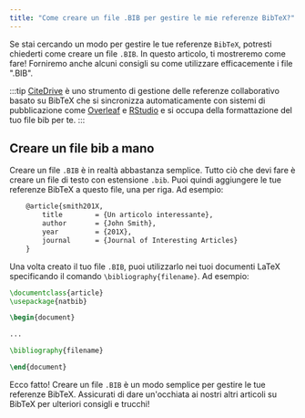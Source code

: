 ```yaml
---
title: "Come creare un file .BIB per gestire le mie referenze BibTeX?"
---
```



Se stai cercando un modo per gestire le tue referenze `BibTeX`, potresti chiederti come creare un file `.BIB`. In questo articolo, ti mostreremo come fare! Forniremo anche alcuni consigli su come utilizzare efficacemente i file ".BIB".

:::tip
[CiteDrive](https://www.citedrive.com/) è uno strumento di gestione delle referenze collaborativo basato su BibTeX che si sincronizza automaticamente con sistemi di pubblicazione come [Overleaf](https://www.overleaf.com/blog/citedrive-easy-reference-management-for-overleaf) e [RStudio](https://citedrive.medium.com/bibliography-management-in-r-markdown-with-citedrive-and-rstudio-2585699dd619) e si occupa della formattazione del tuo file bib per te.
:::

<CiteDrive />

## Creare un file bib a mano

Creare un file `.BIB` è in realtà abbastanza semplice. Tutto ciò che devi fare è creare un file di testo con estensione `.bib`. Puoi quindi aggiungere le tue referenze BibTeX a questo file, una per riga. Ad esempio:

```latex
	@article{smith201X,
		title        = {Un articolo interessante},
		author       = {John Smith},
		year         = {201X},
		journal      = {Journal of Interesting Articles}
	}
```

Una volta creato il tuo file `.BIB`, puoi utilizzarlo nei tuoi documenti LaTeX specificando il comando `\bibliography{filename}`. Ad esempio:

```latex
\documentclass{article}
\usepackage{natbib}

\begin{document}

...

\bibliography{filename}

\end{document}
```

Ecco fatto! Creare un file `.BIB` è un modo semplice per gestire le tue referenze BibTeX. Assicurati di dare un'occhiata ai nostri altri articoli su BibTeX per ulteriori consigli e trucchi!